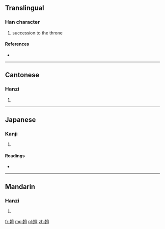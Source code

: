==Translingual==

===Han character===
{{Han char|rn=38|rad=女|as=13|sn=16|four=4041<sub>6</sub>|canj=女卜田一 (VYWM)|ids=⿰[[女]][[亶]]}}

# succession to the throne

====References====
* {{Han ref|kx=0272.080|dkj=06771|dj=0540.080|hdz=21085.010|uh=5B17|ud=23319|bh=E951|bd=59729}}

----

==Cantonese==

===Hanzi===
{{yue-hanzi|jyut=|y=sin6}}

# {{defn|lang=yue|sort=女13}}

----

==Japanese==

===Kanji===
{{ja-kanji|grade=|rs=女13}}

# {{defn|lang=ja|sort=女13}}

====Readings====
* {{ja-readings|on=[[せん]] (sen), [[ぜん]] (zen), [[たん]] (tan)|kun=[[ゆるい]] (yurui)}}

----

==Mandarin==

===Hanzi===
{{cmn-hanzi|pin=[[shàn]] ([[shan4]])|wg=shan<sup>4</sup>}}

# {{defn|lang=cmn|sort=女13}}

[[fr:嬗]]
[[mg:嬗]]
[[pl:嬗]]
[[zh:嬗]]